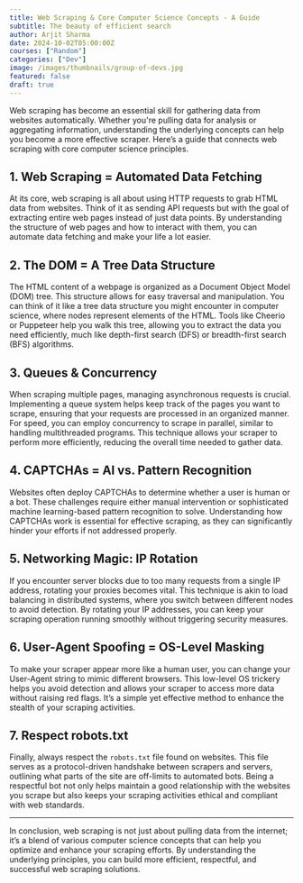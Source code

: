 ```yaml
---
title: Web Scraping & Core Computer Science Concepts - A Guide
subtitle: The beauty of efficient search
author: Arjit Sharma
date: 2024-10-02T05:00:00Z
courses: ["Random"]
categories: ["Dev"]
image: /images/thumbnails/group-of-devs.jpg
featured: false
draft: true
---
```

Web scraping has become an essential skill for gathering data from websites automatically. Whether you're pulling data for analysis or aggregating information, understanding the underlying concepts can help you become a more effective scraper. Here’s a guide that connects web scraping with core computer science principles.

## 1. Web Scraping = Automated Data Fetching

At its core, web scraping is all about using HTTP requests to grab HTML data from websites. Think of it as sending API requests but with the goal of extracting entire web pages instead of just data points. By understanding the structure of web pages and how to interact with them, you can automate data fetching and make your life a lot easier.

## 2. The DOM = A Tree Data Structure

The HTML content of a webpage is organized as a Document Object Model (DOM) tree. This structure allows for easy traversal and manipulation. You can think of it like a tree data structure you might encounter in computer science, where nodes represent elements of the HTML. Tools like Cheerio or Puppeteer help you walk this tree, allowing you to extract the data you need efficiently, much like depth-first search (DFS) or breadth-first search (BFS) algorithms.

## 3. Queues & Concurrency

When scraping multiple pages, managing asynchronous requests is crucial. Implementing a queue system helps keep track of the pages you want to scrape, ensuring that your requests are processed in an organized manner. For speed, you can employ concurrency to scrape in parallel, similar to handling multithreaded programs. This technique allows your scraper to perform more efficiently, reducing the overall time needed to gather data.

## 4. CAPTCHAs = AI vs. Pattern Recognition

Websites often deploy CAPTCHAs to determine whether a user is human or a bot. These challenges require either manual intervention or sophisticated machine learning-based pattern recognition to solve. Understanding how CAPTCHAs work is essential for effective scraping, as they can significantly hinder your efforts if not addressed properly.

## 5. Networking Magic: IP Rotation

If you encounter server blocks due to too many requests from a single IP address, rotating your proxies becomes vital. This technique is akin to load balancing in distributed systems, where you switch between different nodes to avoid detection. By rotating your IP addresses, you can keep your scraping operation running smoothly without triggering security measures.

## 6. User-Agent Spoofing = OS-Level Masking

To make your scraper appear more like a human user, you can change your User-Agent string to mimic different browsers. This low-level OS trickery helps you avoid detection and allows your scraper to access more data without raising red flags. It’s a simple yet effective method to enhance the stealth of your scraping activities.

## 7. Respect robots.txt

Finally, always respect the `robots.txt` file found on websites. This file serves as a protocol-driven handshake between scrapers and servers, outlining what parts of the site are off-limits to automated bots. Being a respectful bot not only helps maintain a good relationship with the websites you scrape but also keeps your scraping activities ethical and compliant with web standards.

---

In conclusion, web scraping is not just about pulling data from the internet; it’s a blend of various computer science concepts that can help you optimize and enhance your scraping efforts. By understanding the underlying principles, you can build more efficient, respectful, and successful web scraping solutions.
